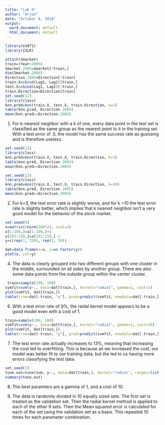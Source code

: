 ---
title: "Lab 6"
author: "Arjun"
date: "October 8, 2018"
output:
  word_document: default
  html_document: default
---
```{r}
library(e1071)
library(ISLR)
```

```{r}
attach(Smarket) 
train=(Year<2005)
Smarket.2005=Smarket[!train,]
dim(Smarket.2005)
Direction.2005=Direction[!train]
train.X=cbind(Lag1, Lag2)[train,]
test.X=cbind(Lag1, Lag2)[!train,]
train.Direction=Direction[train]
set.seed(12)
library(class)
knn.pred=knn(train.X, test.X, train.Direction, k=1)
table(knn.pred, Direction.2005)
mean(knn.pred==Direction.2005)
```
1. For k-nearest neighbor with a k of one, every data point in the test set is classified as the same group as the nearest point to it in the training set. With a test error of .5, the model has the same success rate as guessing and is therefore useless.

```{r}
set.seed(12)
library(class)
knn.pred=knn(train.X, test.X, train.Direction, k=3)
table(knn.pred, Direction.2005)
mean(knn.pred==Direction.2005)
```

```{r}
set.seed(12)
library(class)
knn.pred=knn(train.X, test.X, train.Direction, k=10)
table(knn.pred, Direction.2005)
mean(knn.pred==Direction.2005)
```

2. For k=3, the test error rate is slightly worse, and for k =10 the test error rate is slightly better, which implies that k nearest neighbor isn't a very good model for the behavior of the stock market.


```{r}
set.seed(9)
x=matrix(rnorm(200*2), ncol=2)
x[1:100,]=x[1:100,]+2
x[101:150,]=x[101:150,]-2
y=c(rep(1, 150), rep(2, 50)) 
```

```{r}
dat=data.frame(x=x, y=as.factor(y))
plot(x, col=y)
```

4. The data is clearly grouped into two different groups with one cluster in the middle, surrounded on all sides by another group. There are also some data points from the outside group within the center cluster.

```{r}
 train=sample(200, 100)
svmfit=svm(y~., data=dat[train,], kernel="radial", gamma=1, cost=1)
plot(svmfit, dat[train,])
table(true=dat[-train, "y"], pred=predict(svmfit, newdata=dat[-train,]))
```
6. With a test error rate of 9%, the raidal kernel model appears to be a good model even with a cost of 1.

```{r}
train=sample(200, 100)
svmfit=svm(y~., data=dat[train,], kernel="radial", gamma=1, cost=10)
plot(svmfit, dat[train,])
table(true=dat[-train, "y"], pred=predict(svmfit, newdata=dat[-train,]))
```
7. The test error rate actually increases to 13%, meaning that increasing the cost led to overfitting. This is because as we increased the cost, our model was better fit to our training data, but the led to us having more errors classifying the test data.

```{r}
set.seed(1)
tune.out=tune(svm, y~., data=dat[train,], kernel="radial", ranges=list(cost=c(0.1, 1, 10, 100, 1000), gamma=c(0.5, 1, 2, 3, 4)))
summary(tune.out)
```
8. The best paramters are a gamma of 1, and a cost of 10.

9. The data is randomly divided in 10 equally sized sets. The first set is treated as the validation set. Then the radial kernel method is applied to each of the other 9 sets.  Then the Mean squared error is calculated for each of the set using the validation set as a basis. This repeated 10 times for each parameter combination. 
